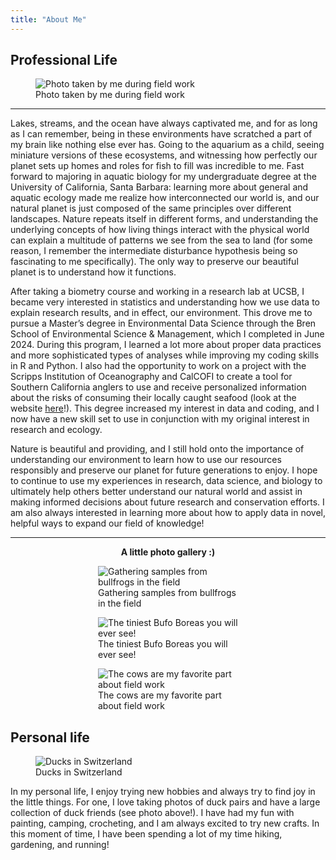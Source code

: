 ```yaml
---
title: "About Me"
---
```


::: {.panel-tabset}

## Professional Life

![Photo taken by me during field work](photos/pro_banner.jpg)

---

Lakes, streams, and the ocean have always captivated me, and for as long as I can remember, being in these environments have scratched a part of my brain like nothing else ever has. Going to the aquarium as a child, seeing miniature versions of these ecosystems, and witnessing how perfectly our planet sets up homes and roles for fish to fill was incredible to me. Fast forward to majoring in aquatic biology for my undergraduate degree at the University of California, Santa Barbara: learning more about general and aquatic ecology made me realize how interconnected our world is, and our natural planet is just composed of the same principles over different landscapes. Nature repeats itself in different forms, and understanding the underlying concepts of how living things interact with the physical world can explain a multitude of patterns we see from the sea to land (for some reason, I remember the intermediate disturbance hypothesis being so fascinating to me specifically). The only way to preserve our beautiful planet is to understand how it functions.

After taking a biometry course and working in a research lab at UCSB, I became very interested in statistics and understanding how we use data to explain research results, and in effect, our environment. This drove me to pursue a Master's degree in Environmental Data Science through the Bren School of Environmental Science & Management, which I completed in June 2024. During this program, I learned a lot more about proper data practices and more sophisticated types of analyses while improving my coding skills in R and Python. I also had the opportunity to work on a project with the Scripps Institution of Oceanography and CalCOFI to create a tool for Southern California anglers to use and receive personalized information about the risks of consuming their locally caught seafood (look at the website [here](https://shiny.calcofi.io/SaferSeafood/)!). This degree increased my interest in data and coding, and I now have a new skill set to use in conjunction with my original interest in research and ecology.

Nature is beautiful and providing, and I still hold onto the importance of understanding our environment to learn how to use our resources responsibly and preserve our planet for future generations to enjoy. I hope to continue to use my experiences in research, data science, and biology to ultimately help others better understand our natural world and assist in making informed decisions about future research and conservation efforts. I am also always interested in learning more about how to apply data in novel, helpful ways to expand our field of knowledge!

---

<div style="text-align: center;">
  <strong>A little photo gallery :)</strong>
</div>

::: {layout="[[1,1], [1]]" style="padding-left: 100px; padding-right: 100px;"}
![Gathering samples from bullfrogs in the field](photos/bullfrog.jpg)

![The tiniest Bufo Boreas you will ever see!](photos/toad.jpg)

![The cows are my favorite part about field work](photos/cow.jpg)

:::

## Personal life

![Ducks in Switzerland](photos/per_banner2.jpg)

In my personal life, I enjoy trying new hobbies and always try to find joy in the little things. For one, I love taking photos of duck pairs and have a large collection  of duck friends (see photo above!). I have had my fun with painting, camping, crocheting, and I am always excited to try new crafts. In this moment of time, I have been spending a lot of my time hiking, gardening, and running! 

:::
